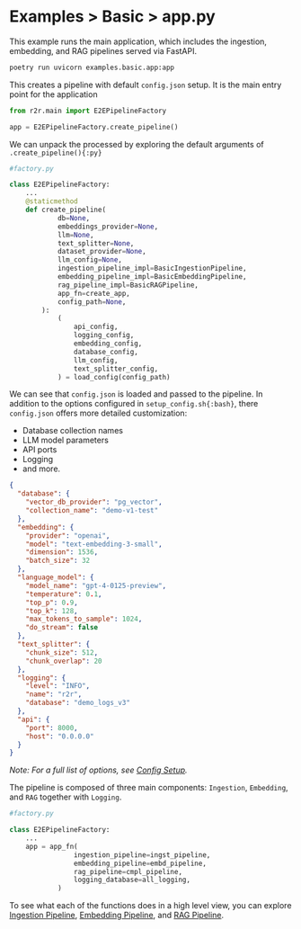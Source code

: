 # Examples > Basic > app.py

This example runs the main application, which includes the ingestion, embedding, and RAG pipelines served via FastAPI.

```bash
poetry run uvicorn examples.basic.app:app
```

This creates a pipeline with default `config.json` setup. It is the main entry point for the application

```python
from r2r.main import E2EPipelineFactory

app = E2EPipelineFactory.create_pipeline()
```

We can unpack the processed by exploring the default arguments of `.create_pipeline(){:py}`

```python
#factory.py

class E2EPipelineFactory:
    ...
    @staticmethod
    def create_pipeline(
            db=None,
            embeddings_provider=None,
            llm=None,
            text_splitter=None,
            dataset_provider=None,
            llm_config=None,
            ingestion_pipeline_impl=BasicIngestionPipeline,
            embedding_pipeline_impl=BasicEmbeddingPipeline,
            rag_pipeline_impl=BasicRAGPipeline,
            app_fn=create_app,
            config_path=None,
        ):
            (
                api_config,
                logging_config,
                embedding_config,
                database_config,
                llm_config,
                text_splitter_config,
            ) = load_config(config_path)
```

We can see that `config.json` is loaded and passed to the pipeline. In addition to the options configured in `setup_config.sh{:bash}`, there `config.json` offers more detailed customization:

- Database collection names
- LLM model parameters
- API ports
- Logging
- and more.

```json
{
  "database": {
    "vector_db_provider": "pg_vector",
    "collection_name": "demo-v1-test"
  },
  "embedding": {
    "provider": "openai",
    "model": "text-embedding-3-small",
    "dimension": 1536,
    "batch_size": 32
  },
  "language_model": {
    "model_name": "gpt-4-0125-preview",
    "temperature": 0.1,
    "top_p": 0.9,
    "top_k": 128,
    "max_tokens_to_sample": 1024,
    "do_stream": false
  },
  "text_splitter": {
    "chunk_size": 512,
    "chunk_overlap": 20
  },
  "logging": {
    "level": "INFO",
    "name": "r2r",
    "database": "demo_logs_v3"
  },
  "api": {
    "port": 8000,
    "host": "0.0.0.0"
  }
}
```

_Note: For a full list of options, see [Config Setup](../core_features/config.mdx)._

The pipeline is composed of three main components: `Ingestion`, `Embedding`, and `RAG` together with `Logging`.

```python
#factory.py

class E2EPipelineFactory:
    ...
    app = app_fn(
                ingestion_pipeline=ingst_pipeline,
                embedding_pipeline=embd_pipeline,
                rag_pipeline=cmpl_pipeline,
                logging_database=all_logging,
            )
```

To see what each of the functions does in a high level view, you can explore [Ingestion Pipeline](../core-features/ingestion_pipeline.mdx), [Embedding Pipeline](../core-features/embedding_pipeline.mdx), and [RAG Pipeline](../core-features/rag_pipeline.mdx).
